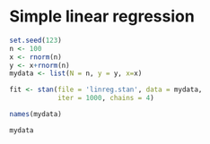 # Simple linear regression

```r
set.seed(123)
n <- 100
x <- rnorm(n)
y <- x+rnorm(n)
mydata <- list(N = n, y = y, x=x)

fit <- stan(file = 'linreg.stan', data = mydata, 
            iter = 1000, chains = 4)
```

```r
names(mydata)
```

```r
mydata
```

